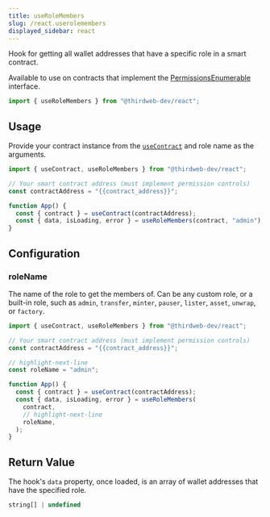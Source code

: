 ```yaml
---
title: useRoleMembers
slug: /react.userolemembers
displayed_sidebar: react
---
```


Hook for getting all wallet addresses that have a specific role in a smart contract.

Available to use on contracts that implement the [PermissionsEnumerable](/solidity/extension-contracts/permissions) interface.

```jsx
import { useRoleMembers } from "@thirdweb-dev/react";
```

## Usage

Provide your contract instance from the [`useContract`](react/hooks/usecontract) and role name as the arguments.

```jsx
import { useContract, useRoleMembers } from "@thirdweb-dev/react";

// Your smart contract address (must implement permission controls)
const contractAddress = "{{contract_address}}";

function App() {
  const { contract } = useContract(contractAddress);
  const { data, isLoading, error } = useRoleMembers(contract, "admin");
}
```

## Configuration

### roleName

The name of the role to get the members of. Can be any custom role, or a built-in role, such as `admin`, `transfer`, `minter`, `pauser`, `lister`, `asset`, `unwrap`, or `factory`.

```jsx
import { useContract, useRoleMembers } from "@thirdweb-dev/react";

// Your smart contract address (must implement permission controls)
const contractAddress = "{{contract_address}}";

// highlight-next-line
const roleName = "admin";

function App() {
  const { contract } = useContract(contractAddress);
  const { data, isLoading, error } = useRoleMembers(
    contract,
    // highlight-next-line
    roleName,
  );
}
```

## Return Value

The hook's `data` property, once loaded, is an array of wallet addresses that have the specified role.

```ts
string[] | undefined
```
